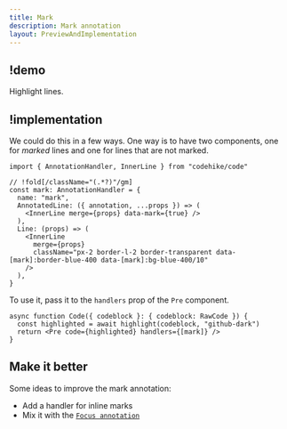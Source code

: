 ```yaml
---
title: Mark
description: Mark annotation
layout: PreviewAndImplementation
---
```



## !demo

Highlight lines.

<Demo name="mark" />

## !implementation

We could do this in a few ways. One way is to have two components, one for _marked_ lines and one for lines that are not marked.

<CodeWithNotes>

```tsx ! code.tsx -c
import { AnnotationHandler, InnerLine } from "codehike/code"

// !fold[/className="(.*?)"/gm]
const mark: AnnotationHandler = {
  name: "mark",
  AnnotatedLine: ({ annotation, ...props }) => (
    <InnerLine merge={props} data-mark={true} />
  ),
  Line: (props) => (
    <InnerLine
      merge={props}
      className="px-2 border-l-2 border-transparent data-[mark]:border-blue-400 data-[mark]:bg-blue-400/10"
    />
  ),
}
```

</CodeWithNotes>

To use it, pass it to the `handlers` prop of the `Pre` component.

```tsx code.tsx -c
async function Code({ codeblock }: { codeblock: RawCode }) {
  const highlighted = await highlight(codeblock, "github-dark")
  return <Pre code={highlighted} handlers={[mark]} />
}
```

## Make it better

Some ideas to improve the mark annotation:

- Add a handler for inline marks
- Mix it with the [`Focus annotation`](/docs/code/focus)
